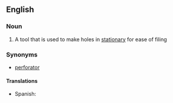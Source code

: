 ==English==

===Noun===
{{wikipedia}}
{{en-noun|sg=[[hole]] [[punch]]|es}}

# A tool that is used to make holes in [[stationary]] for ease of filing

===Synonyms===
*[[perforator]]

====Translations====
{{trans-top|tool}}
{{trans-mid}}
*Spanish: {{t|es|máquina perforadora|nf}}